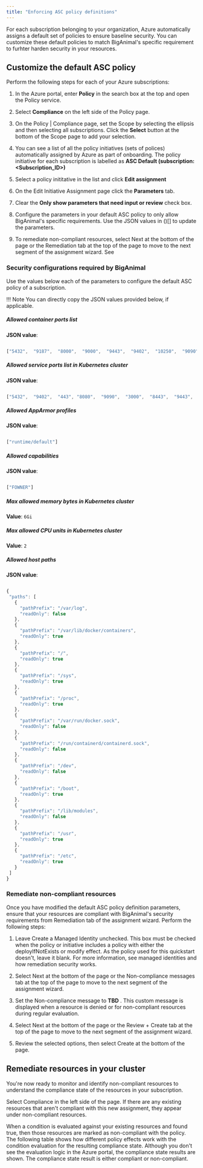 ```yaml
---
title: "Enforcing ASC policy definitions"
---
```


For each subscription belonging to your organization, Azure automatically assigns a default set of policies to ensure baseline security. You can customize these default policies to match BigAnimal's specific requirement to furhter harden security in your resources. 

## Customize the default ASC policy

Perform the following steps for each of your Azure subscriptions:

1. In the Azure portal, enter **Policy** in the search box at the top and open the Policy service.

1. Select **Compliance** on the left side of the Policy page. 

1. On the Policy | Compliance page, set the Scope by selecting the ellipsis and then selecting all subscriptions. 
 Click the **Select** button at the bottom of the Scope page to add your selection.

1. You can see a list of all the policy initiatives (sets of polices) automatically assigned by Azure as part of onboarding. The policy initiative for each subscription is labelled as **ASC Default (subscription: <Subscription_ID>)**

1. Select a policy inititative in the list and click **Edit assignment**  

1. On the Edit Initiative Assignment page click the **Parameters** tab.

1. Clear the **Only show parameters that need input or review** check box.

1. Configure the parameters in your default ASC policy to only allow BigAnimal's specific requirements. Use the JSON values in ()[] to update the parameters.

1. To remediate non-compliant resources, select Next at the bottom of the page or the Remediation tab at the top of the page to move to the next segment of the assignment wizard. See 

### Security configurations required by BigAnimal

Use the values below each of the parameters to configure the default ASC policy of a subscription. 

!!! Note
   You can directly copy the JSON values provided below, if applicable.

##### Allowed container ports list

**JSON value**:

```js

["5432",  "9187",  "8000",  "9000",  "9443",  "9402",  "10250",  "9090",  "8080",  "8443",  "2020", "3000",  "6443", "9100",  "9102",  "9201",  "8081"]

```

##### Allowed service ports list in Kubernetes cluster

**JSON value**:

```js

["5432",  "9402",  "443", "8080",  "9090",  "3000",  "8443",  "9443",  "9100", "9201"]

```

##### Allowed AppArmor profiles

**JSON value**:

```js

["runtime/default"]

```
 
##### Allowed capabilities   

**JSON value**:

```js

["FOWNER"]

```

##### Max allowed memory bytes in Kubernetes cluster 

**Value**: `6Gi`



##### Max allowed CPU units in Kubernetes cluster 

**Value**: `2` 


##### Allowed host paths 

**JSON value**:

```js

{
 "paths": [
   {
     "pathPrefix": "/var/log",
     "readOnly": false
   },
   {
     "pathPrefix": "/var/lib/docker/containers",
     "readOnly": true
   },
   {
     "pathPrefix": "/",
     "readOnly": true
   },
   {
     "pathPrefix": "/sys",
     "readOnly": true
   },
   {
     "pathPrefix": "/proc",
     "readOnly": true
   },
   {
     "pathPrefix": "/var/run/docker.sock",
     "readOnly": false
   },
   {
     "pathPrefix": "/run/containerd/containerd.sock",
     "readOnly": false
   },
   {
     "pathPrefix": "/dev",
     "readOnly": false
   },
   {
     "pathPrefix": "/boot",
     "readOnly": true
   },
   {
     "pathPrefix": "/lib/modules",
     "readOnly": false
   },
   {
     "pathPrefix": "/usr",
     "readOnly": true
   },
   {
     "pathPrefix": "/etc",
     "readOnly": true
   }
 ]
}

```


### Remediate non-compliant resources 

Once you have modified the default ASC policy definition parameters, ensure that your resources are compliant with BigAnimal's security requirements from Remediation tab of the assignment wizard. Perform the following steps: 

1. Leave Create a Managed Identity unchecked. This box must be checked when the policy or initiative includes a policy with either the deployIfNotExists or modify effect. As the policy used for this quickstart doesn't, leave it blank. For more information, see managed identities and how remediation security works.

1. Select Next at the bottom of the page or the Non-compliance messages tab at the top of the page to move to the next segment of the assignment wizard.

1. Set the Non-compliance message to **TBD** . This custom message is displayed when a resource is denied or for non-compliant resources during regular evaluation.

1. Select Next at the bottom of the page or the Review + Create tab at the top of the page to move to the next segment of the assignment wizard.

1. Review the selected options, then select Create at the bottom of the page.


## Remediate resources in your cluster

You're now ready to monitor and identify non-compliant resources to understand the compliance state of the resources in your subscription.

Select Compliance in the left side of the page. If there are any existing resources that aren't compliant with this new assignment, they appear under non-compliant resources.

When a condition is evaluated against your existing resources and found true, then those resources are marked as non-compliant with the policy. The following table shows how different policy effects work with the condition evaluation for the resulting compliance state. Although you don't see the evaluation logic in the Azure portal, the compliance state results are shown. The compliance state result is either compliant or non-compliant.
